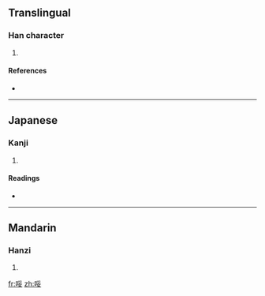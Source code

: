 ==Translingual==

===Han character===
{{Han char|rn=30|rad=口|as=07|sn=10|four=6204<sub>7</sub>|canj=口月女 (RBV)}}

# {{defn|Han|sort=口07}}

====References====
* {{Han ref|kx=0191.090|dkj=03674|dj=0410.220|hdz=10631.130|uh=54F8|ud=21752|bh=D143|bd=53571}}

----

==Japanese==

===Kanji===
{{ja-kanji|grade=|rs=口07}}

# {{defn|Japanese|sort=口07}}

====Readings====
* {{ja-readings|on=[[さい]] (sai), [[せ]] (se)|kun=}}

----

==Mandarin==

===Hanzi===
{{cmn-hanzi|pin=[[suī]] ([[sui1]])|wg=sui<sup>1</sup>}}

# {{defn|Mandarin|sort=口07}}

[[fr:哸]]
[[zh:哸]]